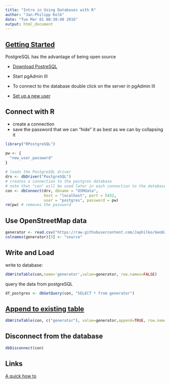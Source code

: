```yaml
---
title: "Intro in Using Databases with R"
author: "Jan-Philipp Kolb"
date: "Tue Mar 01 08:38:40 2016"
output: html_document
---
```


## [Getting Started](https://datashenanigan.wordpress.com/2015/05/18/getting-started-with-postgresql-in-r/)

PostgreSQL has the advantage of being open source 

- [Download PostreSQL](http://www.postgresql.org/download/windows/)
- Start pgAdmin III
- To connect to the database double click on the server in pgAdmin III

- [Set up a new user](https://doc.odoo.com/install/windows/postgres/)

## Connect with R

- create a connection
- save the password that we can "hide" it as best as we can by collapsing it


```r
library("RPostgreSQL")

pw <- {
  "new_user_password"
}
 
# loads the PostgreSQL driver
drv <- dbDriver("PostgreSQL")
# creates a connection to the postgres database
# note that "con" will be used later in each connection to the database
con <- dbConnect(drv, dbname = "OSMdata",
                 host = "localhost", port = 5432,
                 user = "postgres", password = pw)
rm(pw) # removes the password
```

## Use OpenStreetMap data

```r
generator <- read.csv("https://raw.githubusercontent.com/Japhilko/GeoData/master/data/Deutschland_generator.csv")
colnames(generator)[5] <- "source"
```


## Write and Load

write to database:

```r
dbWriteTable(con,name='generator',value=generator, row.names=FALSE)
```

query the data from postgreSQL 

```r
df_postgres <- dbGetQuery(con, "SELECT * from generator")
```

## [Append to existing table](http://www.r-bloggers.com/r-and-postgresql-using-rpostgresql-and-sqldf/)

```r
dbWriteTable(con, c("generator"), value=generator,append=TRUE, row.names=FALSE)
```



## Disconnect from the database

```r
dbDisconnect(con)
```


## Links

[A quick how to](http://www.win-vector.com/blog/2016/02/using-postgresql-in-r/)